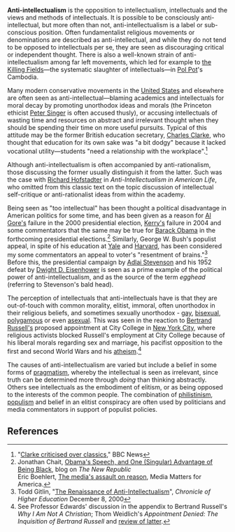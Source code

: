 {{subpages}}

'''Anti-intellectualism''' is the opposition to intellectualism, intellectuals and the views and methods of intellectuals. It is possible to be consciously anti-intellectual, but more often than not, anti-intellectualism is a label or sub-conscious position. Often fundamentalist religious movements or denominations are described as anti-intellectual, and while they do not tend to be opposed to intellectuals per se, they are seen as discouraging critical or independent thought. There is also a well-known strain of anti-intellectualism among far left movements, which led for example to [[the Killing Fields]]&mdash;the systematic slaughter of intellectuals&mdash;in [[Pol Pot]]'s Cambodia.

Many modern conservative movements in the [[United States]] and elsewhere are often seen as anti-intellectual&mdash;blaming academics and intellectuals for moral decay by promoting unorthodox ideas and morals (the Princeton ethicist [[Peter Singer]] is often accused thusly), or accusing intellectuals of wasting time and resources on abstract and irrelevant thought when they should be spending their time on more useful pursuits. Typical of this attitude may be the former British education secretary, [[Charles Clarke]], who thought that education for its own sake was "a bit dodgy" because it lacked vocational utility&mdash;students "need a relationship with the workplace".<ref>"[http://news.bbc.co.uk/1/hi/education/2712833.stm Clarke criticised over classics]," BBC News</ref>

Although anti-intellectualism is often accompanied by anti-rationalism, those discussing the former usually distinguish it from the latter. Such was the case with [[Richard Hofstadter]] in ''Anti-Intellectualism in American Life'', who omitted from this classic text on the topic discussion of intellectual self-critique or anti-rationalist ideas from within the academy.

Being seen as "too intellectual" has been thought a political disadvantage in American politics for some time, and has been given as a reason for [[Al Gore|Al Gore's]] failure in the 2000 presidential election, [[John Kerry|Kerry's]] failure in 2004 and some commentators that the same may be true for [[Barack Obama]] in the forthcoming presidential elections.<ref>Jonathan Chait, [http://blogs.tnr.com/tnr/blogs/the_plank/archive/2008/03/18/obama-s-speech-and-one-singular-advantage-of-being-black.aspx Obama's Speech, and One (Singular) Advantage of Being Black], blog on ''The New Republic''<br />Eric Boehlert, [http://mediamatters.org/columns/200706120005 The media's assault on reason], Media Matters for America.</ref> Similarly, George W. Bush's populist appeal, in spite of his education at [[Yale University|Yale]] and [[Harvard Business School|Harvard]], has been considered my some commentators an appeal to voter's "resentment of brains."<ref>Todd Gitlin, "[http://chronicle.com/free/v47/i15/15b00701.htm The Renaissance of Anti-Intellectualism]", ''Chronicle of Higher Education'' December 8, 2000</ref> Before this, the presidential campaign by [[Adlai Stevenson]] and his 1952 defeat by [[Dwight D. Eisenhower]] is seen as a prime example of the political power of anti-intellectualism, and as the source of the term ''egghead'' (referring to Stevenson's bald head).

The perception of intellectuals that anti-intellectuals have is that they are out-of-touch with common morality, elitist, immoral, often unorthodox in their religious beliefs, and sometimes sexually unorthodox - [[homosexuality|gay]], [[bisexuality|bisexual]], [[polygamy|polygamous]] or even [[asexuality|asexual]]. This was seen in the reaction to [[Bertrand Russell|Bertrand Russell's]] proposed appointment at City College in [[New York City]], where religious activists blocked Russell's employment at City College because of his liberal morals regarding sex and marriage, his pacifist opposition to the first and second World Wars and his [[atheism]].<ref>See Professor Edwards' discussion in the appendix to Bertrand Russell's ''Why I Am Not A Christian''; Thom Weidlich's ''Appointment Denied: The Inquisition of Bertrand Russell'' and [http://atheism.about.com/library/weekly/aa050300a.htm review of latter].</ref>

The causes of anti-intellectualism are varied but include a belief in some forms of [[pragmatism]], whereby the intellectual is seen as irrelevant, since truth can be determined more through ''doing'' than thinking abstractly. Others see intellectuals as the embodiment of elitism, or as being opposed to the interests of the common people. The combination of [[philistinism]], [[populism]] and belief in an elitist conspiracy are often used by politicians and media commentators in support of populist policies.

== References ==
<references />